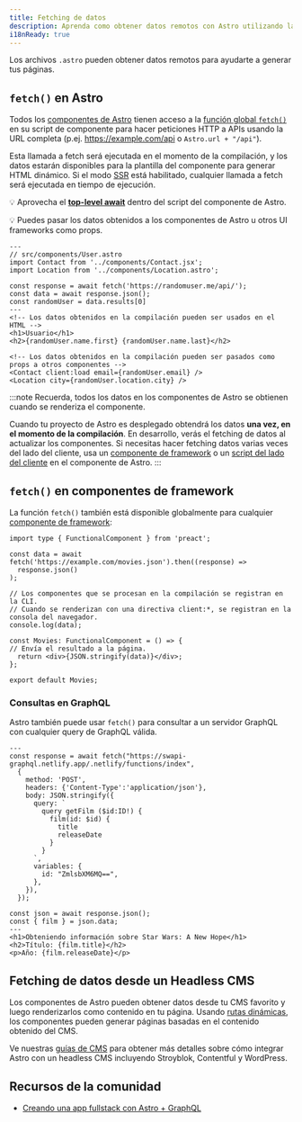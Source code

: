 ```yaml
---
title: Fetching de datos
description: Aprenda como obtener datos remotos con Astro utilizando la API de fetch.
i18nReady: true
---
```


Los archivos `.astro` pueden obtener datos remotos para ayudarte a generar tus páginas.

## `fetch()` en Astro

Todos los [componentes de Astro](/es/basics/astro-components/) tienen acceso a la [función global `fetch()`](https://developer.mozilla.org/es/docs/Web/API/fetch) en su script de componente para hacer peticiones HTTP a APIs usando la URL completa (p.ej. https://example.com/api o `Astro.url + "/api"`).

Esta llamada a fetch será ejecutada en el momento de la compilación, y los datos estarán disponibles para la plantilla del componente para generar HTML dinámico. Si el modo [SSR](/es/guides/server-side-rendering/) está habilitado, cualquier llamada a fetch será ejecutada en tiempo de ejecución.

💡 Aprovecha el [**top-level await**](https://developer.mozilla.org/en-US/docs/Web/JavaScript/Reference/Operators/await#top_level_await) dentro del script del componente de Astro.

💡 Puedes pasar los datos obtenidos a los componentes de Astro u otros UI frameworks como props.

```astro /await fetch\\(.*?\\)/
---
// src/components/User.astro
import Contact from '../components/Contact.jsx';
import Location from '../components/Location.astro';

const response = await fetch('https://randomuser.me/api/');
const data = await response.json();
const randomUser = data.results[0]
---
<!-- Los datos obtenidos en la compilación pueden ser usados en el HTML -->
<h1>Usuario</h1>
<h2>{randomUser.name.first} {randomUser.name.last}</h2>

<!-- Los datos obtenidos en la compilación pueden ser pasados como props a otros componentes -->
<Contact client:load email={randomUser.email} />
<Location city={randomUser.location.city} />
```

:::note
Recuerda, todos los datos en los componentes de Astro se obtienen cuando se renderiza el componente.

Cuando tu proyecto de Astro es desplegado obtendrá los datos **una vez, en el momento de la compilación**. En desarrollo, verás el fetching de datos al actualizar los componentes. Si necesitas hacer fetching datos varias veces del lado del cliente, usa un [componente de framework](/es/basics/framework-components/) o un [script del lado del cliente](/es/guides/client-side-scripts/) en el componente de Astro.
:::


## `fetch()` en componentes de framework

La función `fetch()` también está disponible globalmente para cualquier [componente de framework](/es/basics/framework-components/):

```tsx title="src/components/Movies.tsx" /await fetch\\(.*?\\)/
import type { FunctionalComponent } from 'preact';

const data = await fetch('https://example.com/movies.json').then((response) =>
  response.json()
);

// Los componentes que se procesan en la compilación se registran en la CLI.
// Cuando se renderizan con una directiva client:*, se registran en la consola del navegador.
console.log(data);

const Movies: FunctionalComponent = () => {
// Envía el resultado a la página.
  return <div>{JSON.stringify(data)}</div>;
};

export default Movies;
```


### Consultas en GraphQL

Astro también puede usar `fetch()` para consultar a un servidor GraphQL con cualquier query de GraphQL válida.

```astro title="src/components/Film.astro" "await fetch"
---
const response = await fetch("https://swapi-graphql.netlify.app/.netlify/functions/index",
  {
    method: 'POST',
    headers: {'Content-Type':'application/json'},
    body: JSON.stringify({
      query: `
        query getFilm ($id:ID!) {
          film(id: $id) {
            title
            releaseDate
          }
        }
      `,
      variables: {
        id: "ZmlsbXM6MQ==",
      },
    }),
  });

const json = await response.json();
const { film } = json.data;
---
<h1>Obteniendo información sobre Star Wars: A New Hope</h1>
<h2>Título: {film.title}</h2>
<p>Año: {film.releaseDate}</p>
```

## Fetching de datos desde un Headless CMS

Los componentes de Astro pueden obtener datos desde tu CMS favorito y luego renderizarlos como contenido en tu página. Usando [rutas dinámicas](/es/basics/routing/#rutas-dinámicas), los componentes pueden generar páginas basadas en el contenido obtenido del CMS.

Ve nuestras [guías de CMS](/es/guides/cms/) para obtener más detalles sobre cómo integrar Astro con un headless CMS incluyendo Stroyblok, Contentful y WordPress.

## Recursos de la comunidad

- [Creando una app fullstack con Astro + GraphQL](https://robkendal.co.uk/blog/how-to-build-astro-site-with-graphql/)
